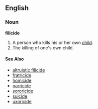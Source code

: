 ==English==
===Noun===
'''filicide'''
# A person who kills his or her own [[child]].
# The killing of one's own child.

====See Also====
*[[altruistic filicide]]
*[[fratricide]]
*[[homicide]]
*[[parricide]]
*[[sororicide]]
*[[suicide]]
*[[uxoricide]]